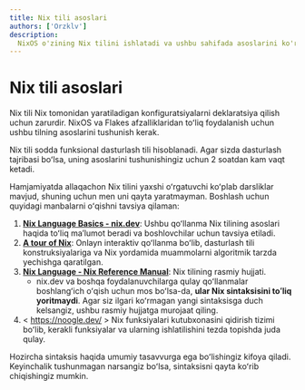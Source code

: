 ```yaml
---
title: Nix tili asoslari
authors: ['Orzklv']
description:
  NixOS o'zining Nix tilini ishlatadi va ushbu sahifada asoslarini ko'rib chiqamiz. 
---
```


# Nix tili asoslari

Nix tili Nix tomonidan yaratiladigan konfiguratsiyalarni deklaratsiya qilish uchun zarurdir. NixOS va Flakes afzalliklaridan toʻliq foydalanish uchun ushbu tilning asoslarini tushunish kerak.

Nix tili sodda funksional dasturlash tili hisoblanadi. Agar sizda dasturlash tajribasi boʻlsa, uning asoslarini tushunishingiz uchun 2 soatdan kam vaqt ketadi.

Hamjamiyatda allaqachon Nix tilini yaxshi oʻrgatuvchi koʻplab darsliklar mavjud, shuning uchun men uni qayta yaratmayman. Boshlash uchun quyidagi manbalarni oʻqishni tavsiya qilaman:

1. [**Nix Language Basics - nix.dev**](https://nix-dev.translate.goog/tutorials/nix-language?_x_tr_sl=en&_x_tr_tl=uz&_x_tr_hl=en-US&_x_tr_pto=wapp):
   Ushbu qoʻllanma Nix tilining asoslari haqida toʻliq maʼlumot beradi va boshlovchilar uchun tavsiya etiladi.
2. [**A tour of Nix**](https://nixcloud.io/tour/?id=introduction/nix): 
   Onlayn interaktiv qoʻllanma boʻlib, dasturlash tili konstruksiyalariga va Nix yordamida muammolarni algoritmik tarzda yechishga qaratilgan.
3. [**Nix Language - Nix Reference Manual**](https://nix-dev.translate.goog/manual/nix/2.24/language/?_x_tr_sl=en&_x_tr_tl=uz&_x_tr_hl=en-US&_x_tr_pto=wapp):
   Nix tilining rasmiy hujjati.
   - nix.dev va boshqa foydalanuvchilarga qulay qoʻllanmalar boshlangʻich oʻqish uchun mos boʻlsa-da, **ular Nix sintaksisini toʻliq yoritmaydi**. Agar siz ilgari koʻrmagan yangi sintaksisga duch kelsangiz, ushbu rasmiy hujjatga murojaat qiling.
4. \< https://noogle.dev/ \> Nix funksiyalari kutubxonasini qidirish tizimi boʻlib, kerakli funksiyalar va ularning ishlatilishini tezda topishda juda qulay.

Hozircha sintaksis haqida umumiy tasavvurga ega boʻlishingiz kifoya qiladi. Keyinchalik tushunmagan narsangiz boʻlsa, sintaksisni qayta koʻrib chiqishingiz mumkin.
